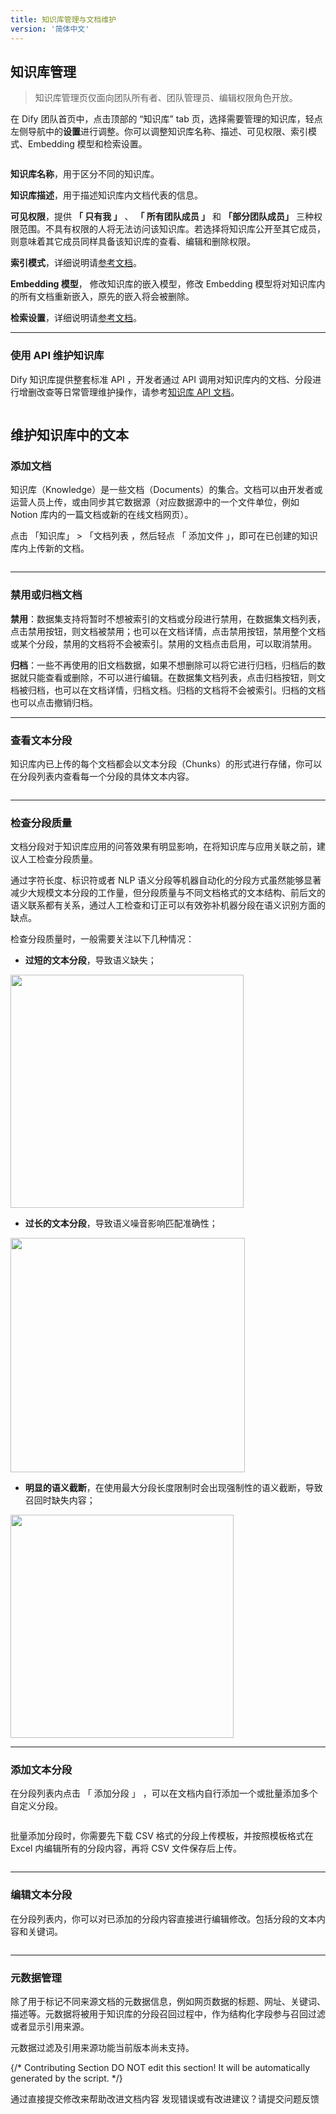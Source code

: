 ```yaml
---
title: 知识库管理与文档维护
version: '简体中文'
---
```


## 知识库管理

> 知识库管理页仅面向团队所有者、团队管理员、编辑权限角色开放。

在 Dify 团队首页中，点击顶部的 “知识库” tab 页，选择需要管理的知识库，轻点左侧导航中的**设置**进行调整。你可以调整知识库名称、描述、可见权限、索引模式、Embedding 模型和检索设置。

<Frame caption="知识库设置">
  <img src="/zh-hans/user-guide/.gitbook/assets/image (8).png" alt="" />
</Frame>

**知识库名称**，用于区分不同的知识库。

**知识库描述**，用于描述知识库内文档代表的信息。

**可见权限**，提供 **「 只有我 」** 、 **「 所有团队成员 」** 和 **「部分团队成员」** 三种权限范围。不具有权限的人将无法访问该知识库。若选择将知识库公开至其它成员，则意味着其它成员同样具备该知识库的查看、编辑和删除权限。

**索引模式**，详细说明请[参考文档](/zh-hans/guides/knowledge-base/knowledge-base-creation/introduction)。

**Embedding 模型**， 修改知识库的嵌入模型，修改 Embedding 模型将对知识库内的所有文档重新嵌入，原先的嵌入将会被删除。

**检索设置**，详细说明请[参考文档](/zh-hans/guides/knowledge-base/knowledge-base-creation/introduction)。

***

### 使用 API 维护知识库

Dify 知识库提供整套标准 API ，开发者通过 API 调用对知识库内的文档、分段进行增删改查等日常管理维护操作，请参考[知识库 API 文档](/zh-hans/guides/knowledge-base/knowledge-and-documents-maintenance/maintain-dataset-via-api)。

<Frame caption="知识库 API 管理">
  <img src="/zh-hans/user-guide/.gitbook/assets/image (231).png" alt="" />
</Frame>

## 维护知识库中的文本

### 添加文档

知识库（Knowledge）是一些文档（Documents）的集合。文档可以由开发者或运营人员上传，或由同步其它数据源（对应数据源中的一个文件单位，例如 Notion 库内的一篇文档或新的在线文档网页）。

点击 「知识库」 > 「文档列表 ，然后轻点 「 添加文件 」，即可在已创建的知识库内上传新的文档。

<Frame caption="在知识库内上传新文档">
  <img src="/zh-hans/user-guide/.gitbook/assets/image (10).png" alt="" />
</Frame>

***

### 禁用或归档文档

**禁用**：数据集支持将暂时不想被索引的文档或分段进行禁用，在数据集文档列表，点击禁用按钮，则文档被禁用；也可以在文档详情，点击禁用按钮，禁用整个文档或某个分段，禁用的文档将不会被索引。禁用的文档点击启用，可以取消禁用。

**归档**：一些不再使用的旧文档数据，如果不想删除可以将它进行归档，归档后的数据就只能查看或删除，不可以进行编辑。在数据集文档列表，点击归档按钮，则文档被归档，也可以在文档详情，归档文档。归档的文档将不会被索引。归档的文档也可以点击撤销归档。

***

### 查看文本分段

知识库内已上传的每个文档都会以文本分段（Chunks）的形式进行存储，你可以在分段列表内查看每一个分段的具体文本内容。

<Frame caption="查看已上传的文档分段">
  <img src="/zh-hans/user-guide/.gitbook/assets/image (88).png" alt="" />
</Frame>

***

### 检查分段质量

文档分段对于知识库应用的问答效果有明显影响，在将知识库与应用关联之前，建议人工检查分段质量。

通过字符长度、标识符或者 NLP 语义分段等机器自动化的分段方式虽然能够显著减少大规模文本分段的工作量，但分段质量与不同文档格式的文本结构、前后文的语义联系都有关系，通过人工检查和订正可以有效弥补机器分段在语义识别方面的缺点。

检查分段质量时，一般需要关注以下几种情况：

* **过短的文本分段**，导致语义缺失；

<Frame caption="过短的文本分段">
  <img src="/zh-hans/user-guide/.gitbook/assets/image (234).png" alt="" width="373" />
</Frame>

* **过长的文本分段**，导致语义噪音影响匹配准确性；

<Frame caption="过长的文本分段">
  <img src="/zh-hans/user-guide/.gitbook/assets/image (237).png" alt="" width="375" />
</Frame>

* **明显的语义截断**，在使用最大分段长度限制时会出现强制性的语义截断，导致召回时缺失内容；

<Frame caption="明显的语义截断">
  <img src="/zh-hans/user-guide/.gitbook/assets/image (236).png" alt="" width="357" />
</Frame>

***

### 添加文本分段

在分段列表内点击 「 添加分段 」 ，可以在文档内自行添加一个或批量添加多个自定义分段。

<Frame caption="">
  <img src="/zh-hans/user-guide/.gitbook/assets/image (90).png" alt="" />
</Frame>

批量添加分段时，你需要先下载 CSV 格式的分段上传模板，并按照模板格式在 Excel 内编辑所有的分段内容，再将 CSV 文件保存后上传。

<Frame caption="批量添加自定义分段">
  <img src="/zh-hans/user-guide/.gitbook/assets/image (92).png" alt="" />
</Frame>

***

### 编辑文本分段

在分段列表内，你可以对已添加的分段内容直接进行编辑修改。包括分段的文本内容和关键词。

<Frame caption="编辑文档分段">
  <img src="/zh-hans/user-guide/.gitbook/assets/image (93).png" alt="" />
</Frame>

***

### 元数据管理

除了用于标记不同来源文档的元数据信息，例如网页数据的标题、网址、关键词、描述等。元数据将被用于知识库的分段召回过程中，作为结构化字段参与召回过滤或者显示引用来源。

<Info>
  元数据过滤及引用来源功能当前版本尚未支持。
</Info>

<Frame caption="元数据管理">
  <img src="/zh-hans/user-guide/.gitbook/assets/image (230).png" alt="" />
</Frame>

{/*
Contributing Section
DO NOT edit this section!
It will be automatically generated by the script.
*/}

<CardGroup cols="2">
    <Card
        title="编辑此页面"
        icon="pen-to-square"
        href="https://github.com/langgenius/dify-docs/edit/main/zh-hans/guides/knowledge-base/knowledge-and-documents-maintenance.mdx"
    >
        通过直接提交修改来帮助改进文档内容
    </Card>
    <Card
        title="提交问题"
        icon="github"
        href="https://github.com/langgenius/dify-docs/issues/new?title=文档问题%3A%20edge-and-documents-maintena&body=%23%23%20问题描述%0A%3C%21--%20请简要描述您发现的问题%20--%3E%0A%0A%23%23%20页面链接%0Ahttps%3A%2F%2Fgithub.com%2Flanggenius%2Fdify-docs%2Fblob%2Fmain%2Fzh-hans/guides/knowledge-base%2Fknowledge-and-documents-maintenance.mdx%0A%0A%23%23%20建议修改%0A%3C%21--%20如果有具体的修改建议，请在此说明%20--%3E%0A%0A%3C%21--%20感谢您对文档质量的关注！%20--%3E"
    >
        发现错误或有改进建议？请提交问题反馈
    </Card>
</CardGroup>
